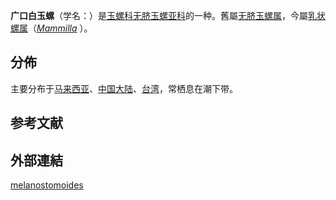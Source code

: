 {{Speciesbox
 | taxon = Mammilla melanostomoides
 | authority = (Quoy & Gaimard, 1832){{r|WoRMS_568310}}
 | synonyms = 
 | synonyms_ref =
* ''[[Polinices|Polinices]] melanostomoides'' {{small|(Quoy et Gaimard, 1832)}}
}}

'''广口白玉螺'''（学名：''{{lang|la|Mammilla melanostomoides}}''）是[[玉螺科|玉螺科]][[无脐玉螺亚科|无脐玉螺亚科]]的一种。舊屬[[无脐玉螺属|无脐玉螺属]]{{r|shell_647}}，今屬[[乳状螺属|乳状螺属]]（''[[Mammilla|Mammilla]]'' {{small|Schumacher, 1817}}）{{r|zgdwz|page1=162}}。

==分佈==
主要分布于[[马来西亚|马来西亚]]、[[中国大陆|中国大陆]]、[[台湾|台湾]]，常栖息在潮下带{{r|shell_647}}。

==参考文献==
{{reflist|refs=
<ref name="shell_647">{{cite web
 |url=http://shell.sinica.edu.tw/chinese/shellbase_detail.php?science_no=647
 |title=国际贝库：广口白玉螺|publisher=台湾贝类资料库
 |access-date=2018-06-04 |language=zh-hant }}</ref>
<ref name="WoRMS_568310">{{WoRMS |id=568310
 |title=''Mammilla melanostomoides'' (Quoy & Gaimard, 1832) |db=MolluscaBase
 |access-date=2018-06-04 }}</ref>
<ref name="zgdwz">{{cite book |url=http://www.ecsponline.com/goods.php?id=172430 |title=中国动物志 无脊椎动物 |volume=第五十六卷 软体动物门 腹足纲 凤螺总科 玉螺总科 |chapter=玉螺总科 |editor=[[张素萍|张素萍]] |isbn=9787030473158 |publisher=[[科學出版社|科學出版社]] |language=zh-hans |access-date=2018-06-04 |archive-date=2018-04-28 |archive-url=https://web.archive.org/web/20180428011906/http://www.ecsponline.com/goods.php?id=172430 |dead-url=no }}</ref>
}}

==外部連結==
{{Taxonbar}}
[[Category:乳狀螺屬|melanostomoides]]
{{Mollusc-stub}}